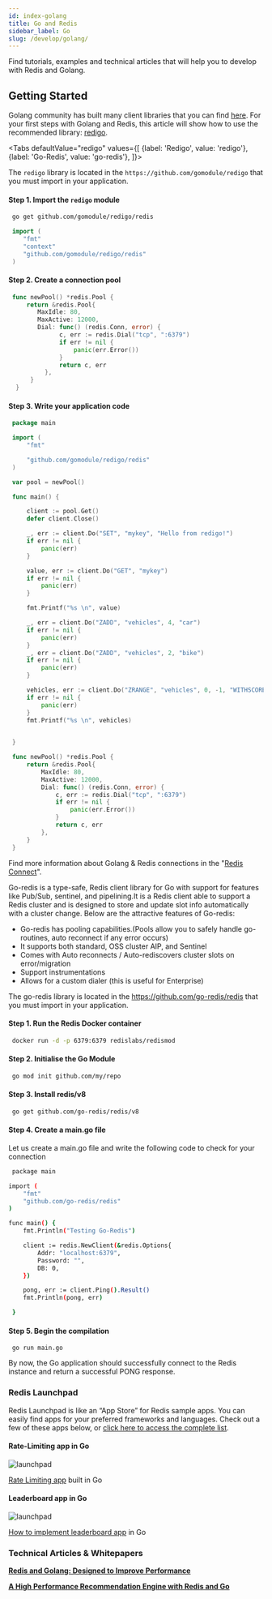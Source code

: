 ```yaml
---
id: index-golang
title: Go and Redis
sidebar_label: Go
slug: /develop/golang/
---
```



Find tutorials, examples and technical articles that will help you to develop with Redis and Golang.

## Getting Started

Golang community has built many client libraries that you can find [here](https://redis.io/clients#go).
 For your first steps with Golang and Redis, this article will show how to use the recommended library: [redigo](https://github.com/gomodule/redigo).


 <Tabs
  defaultValue="redigo"
  values={[
    {label: 'Redigo', value: 'redigo'},
    {label: 'Go-Redis', value: 'go-redis'},
  ]}>
  <TabItem value="redigo">



The `redigo` library is located in the `https://github.com/gomodule/redigo` that you must import in your application.


#### Step 1. Import the `redigo` module

  ```bash
   go get github.com/gomodule/redigo/redis
  ```

  ```go
   import (
      "fmt"
      "context"
      "github.com/gomodule/redigo/redis"
   )
  ```

#### Step 2. Create a connection pool

  ```go
   func newPool() *redis.Pool {
       return &redis.Pool{
          MaxIdle: 80,
          MaxActive: 12000,
          Dial: func() (redis.Conn, error) {
                c, err := redis.Dial("tcp", ":6379")
                if err != nil {
                    panic(err.Error())
                }
                return c, err
            },
        }
    }
   ```    

#### Step 3. Write your application code

   ```go
    package main

    import (
        "fmt"

        "github.com/gomodule/redigo/redis"
    )

    var pool = newPool()

    func main() {

        client := pool.Get()
        defer client.Close()

        _, err := client.Do("SET", "mykey", "Hello from redigo!")
        if err != nil {
            panic(err)
        }

        value, err := client.Do("GET", "mykey")
        if err != nil {
            panic(err)
        }

        fmt.Printf("%s \n", value)

        _, err = client.Do("ZADD", "vehicles", 4, "car")
        if err != nil {
            panic(err)
        }
        _, err = client.Do("ZADD", "vehicles", 2, "bike")
        if err != nil {
            panic(err)
        }

        vehicles, err := client.Do("ZRANGE", "vehicles", 0, -1, "WITHSCORES")
        if err != nil {
            panic(err)
        }	
        fmt.Printf("%s \n", vehicles)

        
    }

    func newPool() *redis.Pool {
        return &redis.Pool{
            MaxIdle: 80,
            MaxActive: 12000,
            Dial: func() (redis.Conn, error) {
                c, err := redis.Dial("tcp", ":6379")
                if err != nil {
                    panic(err.Error())
                }
                return c, err
            },
        }
    }    
   ```

Find more information about Golang & Redis connections in the "[Redis Connect](https://github.com/redis-developer/redis-connect/tree/master/golang/redigo)".


  </TabItem>
<TabItem value="go-redis">

Go-redis is a type-safe, Redis client library for Go with support for features like Pub/Sub, sentinel, and pipelining.It is a Redis client able to support a Redis cluster and is designed to store and update slot info automatically with a cluster change. Below are the attractive features of Go-redis:
- Go-redis has pooling capabilities.(Pools allow you to safely handle go-routines, auto reconnect if any error occurs)
- It supports both standard, OSS cluster AIP, and Sentinel
- Comes with Auto reconnects / Auto-rediscovers cluster slots on error/migration
- Support instrumentations
- Allows for a custom dialer (this is useful for Enterprise)

The go-redis library is located in the https://github.com/go-redis/redis that you must import in your application.

#### Step 1. Run the Redis Docker container

```bash
 docker run -d -p 6379:6379 redislabs/redismod
```


#### Step 2. Initialise the Go Module

```bash
 go mod init github.com/my/repo
```

#### Step 3. Install redis/v8 

```bash
 go get github.com/go-redis/redis/v8
```

#### Step 4. Create a main.go file 

Let us create a main.go file and write the following code to check for your connection

```bash
 package main

import (
    "fmt"
    "github.com/go-redis/redis"
)

func main() {
    fmt.Println("Testing Go-Redis")

    client := redis.NewClient(&redis.Options{
        Addr: "localhost:6379",
        Password: "",
        DB: 0,
    })

    pong, err := client.Ping().Result()
    fmt.Println(pong, err)

 }
```

#### Step 5. Begin the compilation


```
 go run main.go
```

By now, the Go application should successfully connect to the Redis instance and  return a successful PONG response.



 </TabItem>


</Tabs>

###  Redis Launchpad

Redis Launchpad is like an “App Store” for Redis sample apps. You can easily find apps for your preferred frameworks and languages.
Check out a few of these apps below, or [click here to access the complete list](https://launchpad.redis.com).

<div class="row text--center">

<div class="col ">
<div className="ri-container">

#### Rate-Limiting app in Go


![launchpad](images/ratelimitinggo.png)

[Rate Limiting app](http://launchpad.redis.com/?id=project%3Abasic-redis-rate-limiting-demo-go-lang) built in Go
</div>
</div>

<div class="col">
<div className="ri-container">

#### Leaderboard app in Go

![launchpad](images/leaderboardgo.png)

[How to implement leaderboard app](https://launchpad.redis.com/?id=project%3Abasic-redis-leaderboard-demo-python) in Go
</div>
</div>
</div>


### Technical Articles & Whitepapers

**[Redis and Golang: Designed to Improve Performance](https://redis.com/blog/redis-go-designed-improve-performance/)**

**[A High Performance Recommendation Engine with Redis and Go](https://redis.com/docs/ultra-fast-recommendations-engine-using-redis-go/)**


